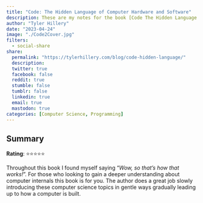 ```yaml
---
title: "Code: The Hidden Language of Computer Hardware and Software"
description: These are my notes for the book [Code The Hidden Language of Computer Hardware and Software](https://www.codehiddenlanguage.com/) by Charles Petzold.
author: "Tyler Hillery"
date: "2023-04-24"
image: "./Code2Cover.jpg"
filters:
  - social-share
share:
  permalink: "https://tylerhillery.com/blog/code-hidden-language/"
  description:
  twitter: true
  facebook: false
  reddit: true
  stumble: false
  tumblr: false
  linkedin: true
  email: true
  mastodon: true
categories: [Computer Science, Programming]
---
```




## Summary

**Rating**: ⭐⭐⭐⭐⭐

Throughout this book I found myself saying "*Wow, so that's how that works!*". For those who looking to gain a deeper understanding about computer internals this book is for you. The author does a great job slowly introducing these computer science topics in gentle ways gradually leading up to how a computer is built.